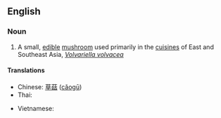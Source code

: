 ==English==
{{wikipedia|Volvariella volvacea}}

===Noun===
{{en-noun|head=[[straw]] [[mushroom]]}}

# A small, [[edible]] [[mushroom]] used primarily in the [[cuisine]]s of East and Southeast Asia, ''[[Volvariella volvacea]]''

====Translations====
{{trans-top|small edible mushroom, ''Volvariella volvacea''}}
* Chinese: [[草菇]] ([[cǎogū]])
* Thai: {{t-|th|เห็ดฟาง}}
{{trans-mid}}
* Vietnamese: {{t+|vi|nấm rơm}}
{{trans-bottom}}

{{attention|vi}}